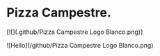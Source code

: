 # Pizza Campestre.

[![](.github/Pizza Campestre Logo Blanco.png)]

![Hello](/github/Pizza Campestre Logo Blanco.png)

